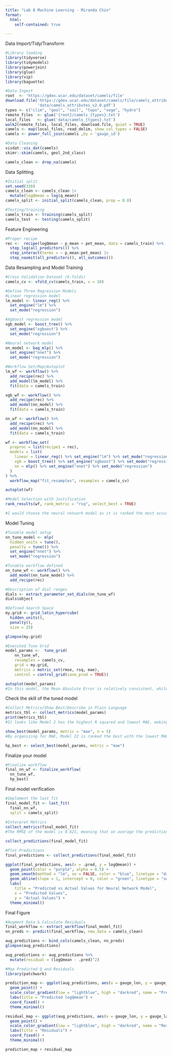 ```yaml
---
title: "Lab 8 Machine Learning - Miranda Chin"
format:
  html:
    self-contained: true 

---
```


Data Import/Tidy/Transform
```r
#Library loading
library(tidyverse)
library(tidymodels)
library(powerjoin)
library(glue)
library(vip)
library(baguette)

#Data Ingest
root  <- 'https://gdex.ucar.edu/dataset/camels/file'
download.file('https://gdex.ucar.edu/dataset/camels/file/camels_attributes_v2.0.pdf', 
              'data/camels_attributes_v2.0.pdf')
types <- c("clim", "geol", "soil", "topo", "vege", "hydro")
remote_files  <- glue('{root}/camels_{types}.txt')
local_files   <- glue('data/camels_{types}.txt')
walk2(remote_files, local_files, download.file, quiet = TRUE)
camels <- map(local_files, read_delim, show_col_types = FALSE) 
camels <- power_full_join(camels ,by = 'gauge_id')

#Data Cleaning
visdat::vis_dat(camels)
skimr::skim(camels, geol_2nd_class)

camels_clean <- drop_na(camels)


```

Data Splitting
```r
#Initial split
set.seed(330)
camels_clean <- camels_clean |> 
  mutate(logQmean = log(q_mean))
camels_split <- initial_split(camels_clean, prop = 0.8)

#Testing/training
camels_train <- training(camels_split)
camels_test  <- testing(camels_split)
```

Feature Engineering
```r
#Proper recipe
rec <-  recipe(logQmean ~ p_mean + pet_mean, data = camels_train) %>%
  step_log(all_predictors()) %>%
  step_interact(terms = ~ p_mean:pet_mean) |> 
  step_naomit(all_predictors(), all_outcomes())
```

Data Resampling and Model Training
```r
#Cross Validation Dataset (k-folds)
camels_cv <- vfold_cv(camels_train, v = 10)

#Define Three Regression Models
#Linear regression model
lm_model <- linear_reg() %>%
  set_engine("lm") %>%
  set_mode("regression")

#Xgboost regression model
xgb_model <- boost_tree() %>% 
  set_engine("xgboost") %>% 
  set_mode("regression")

#Neural network model
nn_model <- bag_mlp() %>%
  set_engine("nnet") %>% 
  set_mode("regression")

#Workflow Set/Map/Autoplot
lm_wf <- workflow() %>%
  add_recipe(rec) %>%
  add_model(lm_model) %>%
  fit(data = camels_train) 

xgb_wf <- workflow() %>%
  add_recipe(rec) %>%
  add_model(nn_model) %>%
  fit(data = camels_train) 

nn_wf <- workflow() %>%
  add_recipe(rec) %>%
  add_model(nn_model) %>%
  fit(data = camels_train) 

wf <- workflow_set(
  preproc = list(recipe1 = rec),
  models = list(
    linear = linear_reg() %>% set_engine("lm") %>% set_mode("regression"),
    xgb = boost_tree() %>% set_engine("xgboost") %>% set_mode("regression"),
    nn = mlp() %>% set_engine("nnet") %>% set_mode("regression")
  )
) %>%
  workflow_map("fit_resamples", resamples = camels_cv)

autoplot(wf)

#Model Selection with Justification
rank_results(wf, rank_metric = "rsq", select_best = TRUE)

#I would choose the neural network model as it is ranked the most accurate model as it has the lowest Root Mean Squared Error, which means it has the lowest possibility of of predicting inaccurate values. It also has the highest R squared and explains the most variation in the data. This particular model might be the best fit because it isn't as limited as a linear model might be and doesn't need to be as fitted as a boosted tree model. 
```

Model Tuning
```r
#Tunable model setup
nn_tune_model <- mlp(
  hidden_units = tune(), 
  penalty = tune()) %>%
  set_engine("nnet") %>%
  set_mode("regression")

#Tunable workflow defined
nn_tune_wf <- workflow() %>%
  add_model(nn_tune_model) %>%
  add_recipe(rec) 

#Description of dial ranges
dials <- extract_parameter_set_dials(nn_tune_wf)
dials$object

#Defined Search Space
my.grid <- grid_latin_hypercube(
  hidden_units(),
  penalty(),
  size = 25)

glimpse(my.grid)

#Executed Tune Grid
model_params <-  tune_grid(
    nn_tune_wf,
    resamples = camels_cv,
    grid = my.grid,
    metrics = metric_set(rmse, rsq, mae),
    control = control_grid(save_pred = TRUE))

autoplot(model_params)
#In this model, the Mean Absolute Error is relatively consistent, while the Root Mean Squared Error and R squared have more variation. This might mean that the model is not perfectly fitted to analyze the data, but that we should aim for 2.5 to 6 for hidden units as this is where the points were the most consistent, as well as -6 to -3 for the amount of regularization for the same reasons.

```

Check the skill of the tuned model	
```r
#Collect Metrics/Show Best/Describe in Plain Language	
metrics_tbl <- collect_metrics(model_params)
print(metrics_tbl)
#It looks like Model 2 has the highest R squared and lowest MAE, making it the most accurate model for the metrics.

show_best(model_params, metric = "mae", n = 5)
#By organizing for MAE, Model 22 is ranked the best with the lowest MAE indicating that it is the best model to use. It seems like hidden units is the best parameter to use as it is relatively low, meaning that it may be less complex but will avoid being overfitted. Penalty is 3.28e-02 in comparison. 

hp_best <- select_best(model_params, metric = "mae")
```

Finalize your model
```r
#Finalize workflow
final_nn_wf <- finalize_workflow(
  nn_tune_wf,
  hp_best)

```

Final model verification
```r
#Implement the last fit
final_model_fit <- last_fit(
  final_nn_wf,
  split = camels_split)
  
#Interpret Metrics
collect_metrics(final_model_fit)
#The RMSE of the model is 0.621, meaning that on average the predictions are off by 0.621 units. The R squared is 0.778 which means that the model explains about 78% of variance in the data.

collect_predictions(final_model_fit)

#Plot Predictions
final_predictions <- collect_predictions(final_model_fit)

ggplot(final_predictions, aes(x = .pred, y = logQmean)) +
  geom_point(color = "purple", alpha = 0.5) + 
  geom_smooth(method = "lm", se = FALSE, color = "blue", linetype = "dashed") + 
  geom_abline(slope = 1, intercept = 0, color = "green", linetype = "solid") +
  labs(
    title = "Predicted vs Actual Values for Neural Network Model",
    x = "Predicted Values",
    y = "Actual Values") +
  theme_minimal()

```

Final Figure
```r
#Augment Data & Calculate Residuals
final_workflow <- extract_workflow(final_model_fit)
nn_preds <- predict(final_workflow, new_data = camels_clean)

aug_predictions <- bind_cols(camels_clean, nn_preds)
glimpse(aug_predictions)

aug_predictions <- aug_predictions %>%
  mutate(residual = (logQmean - .pred)^2) 

#Map Predicted Q and Residuals
library(patchwork)

prediction_map <- ggplot(aug_predictions, aes(x = gauge_lon, y = gauge_lat, color = .pred)) +
  geom_point() +
  scale_color_gradient(low = "lightblue", high = "darkred", name = "Predicted") +
  labs(title = "Predicted logQmean") +
  coord_fixed() +
  theme_minimal()

residual_map <- ggplot(aug_predictions, aes(x = gauge_lon, y = gauge_lat, color = residual)) +
  geom_point() +
  scale_color_gradient(low = "lightblue", high = "darkred", name = "Residual") +
  labs(title = "Residuals") +
  coord_fixed() +
  theme_minimal()

prediction_map + residual_map

```



